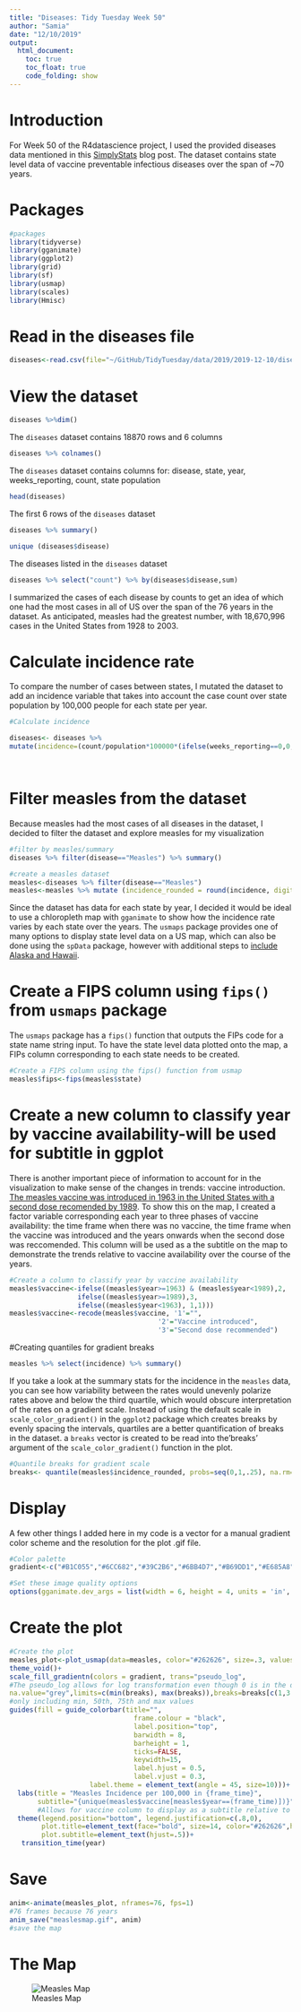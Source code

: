 ```yaml
---
title: "Diseases: Tidy Tuesday Week 50"
author: "Samia"
date: "12/10/2019"
output: 
  html_document:
    toc: true
    toc_float: true
    code_folding: show
---
```

<style type="text/css">

h1.title {
  font-size: 38px;
 }

h1 { /* Header 1 */
  font-size: 28px;

}
h2 { /* Header 2 */
    font-size: 22px;

}
</style>

# Introduction
For Week 50 of the R4datascience project, I used the provided diseases data mentioned in this [SimplyStats](https://simplystatistics.org/2019/08/28/you-can-replicate-almost-any-plot-with-ggplot2/) blog post. The dataset contains state level data of vaccine preventable infectious diseases over the span of ~70 years. 

# Packages

```r
#packages
library(tidyverse)
library(gganimate)
library(ggplot2)
library(grid)
library(sf)
library(usmap)
library(scales)
library(Hmisc)
```


# Read in the diseases file 
```r
diseases<-read.csv(file="~/GitHub/TidyTuesday/data/2019/2019-12-10/diseases.csv")
```


# View the dataset


```r
diseases %>%dim()
```
The `diseases` dataset contains 18870 rows and 6 columns


```r
diseases %>% colnames()
```
The `diseases` dataset contains columns for: disease, state, year, weeks_reporting, count, state population

```r
head(diseases)
```
The first 6 rows of the `diseases` dataset 

```r
diseases %>% summary()
```


```r
unique (diseases$disease)
```
The diseases listed in the `diseases` dataset

```r

diseases %>% select("count") %>% by(diseases$disease,sum)
```

I summarized the cases of each disease by counts to get an idea of which one had the most cases in all of US over the span of the 76 years in the dataset. As anticipated, measles had the greatest number, with 18,670,996 cases in the United States from 1928 to 2003. 

# Calculate incidence rate
To compare the number of cases between states, I mutated the dataset to add an incidence variable that takes into account the case count over state population by 100,000 people for each state per year.

```r
#Calculate incidence 

diseases<- diseases %>%
mutate(incidence=(count/population*100000*(ifelse(weeks_reporting==0,0,52/weeks_reporting))))

       

```


# Filter measles from the dataset 

Because measles had the most cases of all diseases in the dataset, I decided to filter the dataset and explore measles for my visualization  

```r
#filter by measles/summary
diseases %>% filter(disease=="Measles") %>% summary()

#create a measles dataset
measles<-diseases %>% filter(disease=="Measles") 
measles<-measles %>% mutate (incidence_rounded = round(incidence, digits=1))

```

Since the dataset has data for each state by year, I decided it would be ideal to use a chloropleth map with `gganimate` to show how the incidence rate varies by each state over the years. The `usmaps` package provides one of many options to display state level data on a US map, which can also be done using the `spData` package, however with additional steps to [include Alaska and Hawaii](https://nowosad.github.io/post/making-alternative-inset-maps-of-the-usa/). 

# Create a FIPS column using `fips()` from `usmaps` package
The `usmaps` package has a `fips()` function that outputs the FIPs code for a state name string input. To have the state level data plotted onto the map, a FIPs column corresponding to each state needs to be created. 

```r

#Create a FIPS column using the fips() function from usmap 
measles$fips<-fips(measles$state)

```
# Create a new column to classify year by vaccine availability-will be used for subtitle in ggplot

There is another important piece of information to account for in the visualization to make sense of the changes in trends: vaccine introduction. [The measles vaccine was introduced in 1963 in the United States with a second dose recomended by 1989](https://en.wikipedia.org/wiki/Measles_vaccine#/media/File:Measles_cases_graph.svg). To show this on the map, I created a factor variable corresponding each year to three phases of vaccine availability: the time frame when there was no vaccine, the time frame when the vaccine was introduced and the years onwards when the second dose was reccomended. This column will be used as a the subtitle on the map to demonstrate the trends relative to vaccine availability over the course of the years. 

```r
#Create a column to classify year by vaccine availability
measles$vaccine<-ifelse((measles$year>=1963) & (measles$year<1989),2,
                 ifelse((measles$year>=1989),3,
                 ifelse((measles$year<1963), 1,1)))
measles$vaccine<-recode(measles$vaccine, '1'="",
                                     '2'="Vaccine introduced",
                                     '3'="Second dose recommended")
```

#Creating quantiles for gradient breaks

```r
measles %>% select(incidence) %>% summary()
```

If you take a look at the summary stats for the incidence in the `measles` data, you can see how variability between the rates would unevenly polarize rates above and below the third quartile, which would obscure interpretation of the rates on a gradient scale. Instead of using the default scale in `scale_color_gradient()` in the `ggplot2` package which creates breaks by evenly spacing the intervals, quartiles are a better quantification of breaks in the dataset. a `breaks` vector is created to be read into the'breaks' argument of the `scale_color_gradient()` function in the plot. 

```r
#Quantile breaks for gradient scale
breaks<- quantile(measles$incidence_rounded, probs=seq(0,1,.25), na.rm=TRUE) %>% unname() %>% round(digits=1)
```

# Display

A few other things I added here in my code is a vector for a manual gradient color scheme and the resolution for the plot .gif file. 
```r
#Color palette
gradient<-c("#B1C055","#6CC682","#39C2B6","#6BB4D7","#B69DD1","#E685A8","#ED7F72")

#Set these image quality options 
options(gganimate.dev_args = list(width = 6, height = 4, units = 'in', res=300))
```


# Create the plot
```r

#Create the plot
measles_plot<-plot_usmap(data=measles, color="#262626", size=.3, values="incidence_rounded")+
theme_void()+
scale_fill_gradientn(colors = gradient, trans="pseudo_log", 
#The pseudo_log allows for log transformation even though 0 is in the dataset
na.value="grey",limits=c(min(breaks), max(breaks)),breaks=breaks[c(1,3:5)], labels=breaks[c(1,3:5)])+
#only including min, 50th, 75th and max values  
guides(fill = guide_colorbar(title="",
                               frame.colour = "black",
                               label.position="top",
                               barwidth = 8,
                               barheight = 1, 
                               ticks=FALSE,
                               keywidth=15,
                               label.hjust = 0.5,
                               label.vjust = 0.3,
                    label.theme = element_text(angle = 45, size=10)))+
  labs(title = "Measles Incidence per 100,000 in {frame_time}",
       subtitle="{unique(measles$vaccine[measles$year==(frame_time)])}")+ 
       #Allows for vaccine column to display as a subtitle relative to plot animation
  theme(legend.position="bottom", legend.justification=c(.8,0),
        plot.title=element_text(face="bold", size=14, color="#262626",hjust=.5),
        plot.subtitle=element_text(hjust=.5))+
   transition_time(year)

```

# Save
```r

anim<-animate(measles_plot, nframes=76, fps=1)
#76 frames because 76 years 
anim_save("measlesmap.gif", anim)
#save the map 
```


# The Map
![Measles Map](measlesmap.gif)
